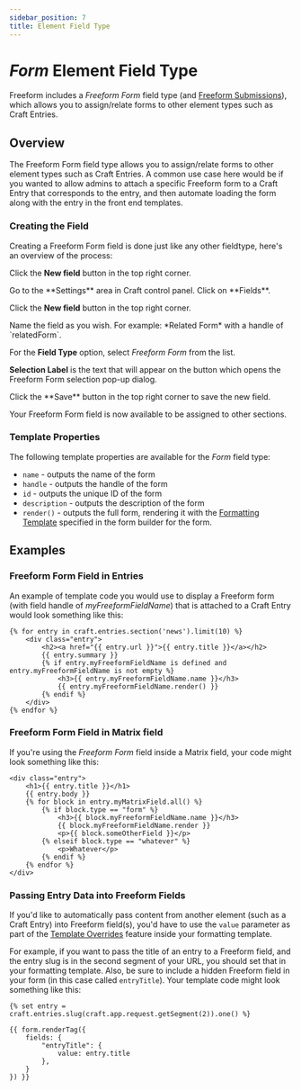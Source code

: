 ```yaml
---
sidebar_position: 7
title: Element Field Type
---
```






# _Form_ Element Field Type<BadgeGroup><Badge type="lite" text="Lite" /><Badge type="pro" text="Pro" /></BadgeGroup>

Freeform includes a _Freeform Form_ field type (and [Freeform Submissions](../submissions/fieldtype.mdx)), which allows you to assign/relate forms to other element types such as Craft Entries.

<Photo img={FieldTypePhoto} alt="Field Type" />

## Overview

The Freeform Form field type allows you to assign/relate forms to other element types such as Craft Entries. A common use case here would be if you wanted to allow admins to attach a specific Freeform form to a Craft Entry that corresponds to the entry, and then automate loading the form along with the entry in the front end templates.

<Player
  url={FieldTypeFormVideo}
  muted
  loop
  playing
  width="100%"
  height="100%"
/>

### Creating the Field

Creating a Freeform Form field is done just like any other fieldtype, here's an overview of the process:

Click the **New field** button in the top right corner.

<VerticalStepWrapper>
<StepMarkdown>
Go to the **Settings** area in Craft control panel. Click on **Fields**.

Click the **New field** button in the top right corner.

</StepMarkdown>

<StepMarkdown>
Name the field as you wish. For example: *Related Form* with a handle of `relatedForm`.
</StepMarkdown>
<StepMarkdown>

For the **Field Type** option, select _Freeform Form_ from the list.

**Selection Label** is the text that will appear on the button which opens the Freeform Form selection pop-up dialog.

</StepMarkdown>
<StepMarkdown>
Click the **Save** button in the top right corner to save the new field.

</StepMarkdown>
</VerticalStepWrapper>

Your Freeform Form field is now available to be assigned to other sections.

### Template Properties

The following template properties are available for the _Form_ field type:

- `name` - outputs the name of the form
- `handle` - outputs the handle of the form
- `id` - outputs the unique ID of the form
- `description` - outputs the description of the form
- `render()` - outputs the full form, rendering it with the [Formatting Template](../templates/formatting/index.mdx) specified in the form builder for the form.

## Examples

### Freeform Form Field in Entries

An example of template code you would use to display a Freeform form (with field handle of _myFreeformFieldName_) that is attached to a Craft Entry would look something like this:

```twig {5-8} showLineNumbers
{% for entry in craft.entries.section('news').limit(10) %}
    <div class="entry">
        <h2><a href="{{ entry.url }}">{{ entry.title }}</a></h2>
        {{ entry.summary }}
        {% if entry.myFreeformFieldName is defined and entry.myFreeformFieldName is not empty %}
            <h3>{{ entry.myFreeformFieldName.name }}</h3>
            {{ entry.myFreeformFieldName.render() }}
        {% endif %}
    </div>
{% endfor %}
```

### Freeform Form Field in Matrix field

If you're using the _Freeform Form_ field inside a Matrix field, your code might look something like this:

```twig {6-7} showLineNumbers
<div class="entry">
    <h1>{{ entry.title }}</h1>
    {{ entry.body }}
    {% for block in entry.myMatrixField.all() %}
        {% if block.type == "form" %}
            <h3>{{ block.myFreeformFieldName.name }}</h3>
            {{ block.myFreeformFieldName.render }}
            <p>{{ block.someOtherField }}</p>
        {% elseif block.type == "whatever" %}
            <p>Whatever</p>
        {% endif %}
    {% endfor %}
</div>
```

### Passing Entry Data into Freeform Fields

If you'd like to automatically pass content from another element (such as a Craft Entry) into Freeform field(s), you'd have to use the `value` parameter as part of the [Template Overrides](../templates/formatting/index.mdx#template-overrides) feature inside your formatting template.

For example, if you want to pass the title of an entry to a Freeform field, and the entry slug is in the second segment of your URL, you should set that in your formatting template. Also, be sure to include a hidden Freeform field in your form (in this case called `entryTitle`). Your template code might look something like this:

```twig showLineNumbers
{% set entry = craft.entries.slug(craft.app.request.getSegment(2)).one() %}

{{ form.renderTag({
    fields: {
        "entryTitle": {
            value: entry.title
        },
    }
}) }}

```
